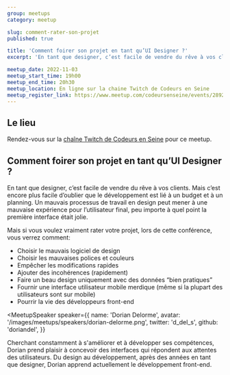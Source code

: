 ```yaml
---
group: meetups
category: meetup

slug: comment-rater-son-projet
published: true

title: 'Comment foirer son projet en tant qu’UI Designer ?'
excerpt: 'En tant que designer, c’est facile de vendre du rêve à vos clients. Mais c’est encore plus facile d’oublier que le développement est lié à un budget et à un planning.'

meetup_date: 2022-11-03
meetup_start_time: 19h00
meetup_end_time: 20h30
meetup_location: En ligne sur la chaine Twitch de Codeurs en Seine
meetup_register_link: https://www.meetup.com/codeursenseine/events/289209923/
---
```


## Le lieu

Rendez-vous sur la [chaîne Twitch de Codeurs en Seine](https://twitch.tv/codeursenseine) pour ce meetup.

## Comment foirer son projet en tant qu’UI Designer ?

En tant que designer, c’est facile de vendre du rêve à vos clients. Mais c’est
encore plus facile d’oublier que le développement est lié à un budget et à un
planning. Un mauvais processus de travail en design peut mener à une mauvaise
expérience pour l’utilisateur final, peu importe à quel point la première
interface était jolie.

Mais si vous voulez vraiment rater votre projet, lors de cette conférence, vous
verrez comment:

- Choisir le mauvais logiciel de design
- Choisir les mauvaises polices et couleurs
- Empêcher les modifications rapides
- Ajouter des incohérences (rapidement)
- Faire un beau design uniquement avec des données “bien pratiques”
- Fournir une interface utilisateur mobile merdique (même si la plupart des utilisateurs sont sur mobile)
- Pourrir la vie des développeurs front-end

<MeetupSpeaker
  speaker={{
    name: 'Dorian Delorme',
    avatar: '/images/meetups/speakers/dorian-delorme.png',
    twitter: 'd_del_s',
    github: 'doriandel',
  }}
>
  Cherchant constamment à s'améliorer et à développer ses compétences, Dorian
  prend plaisir à concevoir des interfaces qui répondent aux attentes des
  utilisateurs. Du design au développement, après des années en tant que
  designer, Dorian apprend actuellement le développement front-end.
</MeetupSpeaker>
